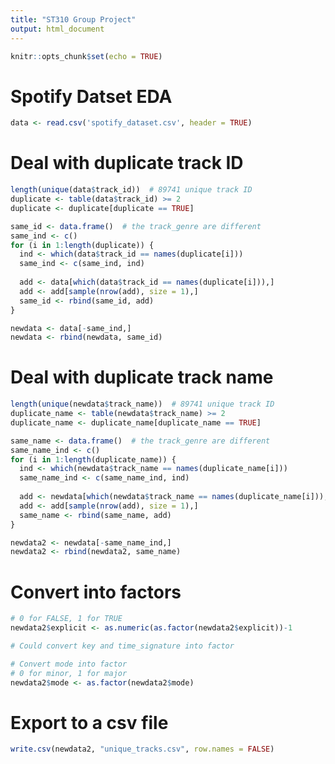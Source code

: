 ```yaml
---
title: "ST310 Group Project"
output: html_document
---
```


```r
knitr::opts_chunk$set(echo = TRUE)
```

# Spotify Datset EDA

```r
data <- read.csv('spotify_dataset.csv', header = TRUE)
```

# Deal with duplicate track ID

``` r
length(unique(data$track_id))  # 89741 unique track ID
duplicate <- table(data$track_id) >= 2
duplicate <- duplicate[duplicate == TRUE]

same_id <- data.frame()  # the track_genre are different
same_ind <- c()
for (i in 1:length(duplicate)) {
  ind <- which(data$track_id == names(duplicate[i]))
  same_ind <- c(same_ind, ind)
  
  add <- data[which(data$track_id == names(duplicate[i])),]
  add <- add[sample(nrow(add), size = 1),]
  same_id <- rbind(same_id, add)
}

newdata <- data[-same_ind,]
newdata <- rbind(newdata, same_id)
```

# Deal with duplicate track name

```r
length(unique(newdata$track_name))  # 89741 unique track ID
duplicate_name <- table(newdata$track_name) >= 2
duplicate_name <- duplicate_name[duplicate_name == TRUE]

same_name <- data.frame()  # the track_genre are different
same_name_ind <- c()
for (i in 1:length(duplicate_name)) {
  ind <- which(newdata$track_name == names(duplicate_name[i]))
  same_name_ind <- c(same_name_ind, ind)
  
  add <- newdata[which(newdata$track_name == names(duplicate_name[i])),]
  add <- add[sample(nrow(add), size = 1),]
  same_name <- rbind(same_name, add)
}

newdata2 <- newdata[-same_name_ind,]
newdata2 <- rbind(newdata2, same_name)
```

# Convert into factors

```r
# 0 for FALSE, 1 for TRUE
newdata2$explicit <- as.numeric(as.factor(newdata2$explicit))-1

# Could convert key and time_signature into factor

# Convert mode into factor
# 0 for minor, 1 for major
newdata2$mode <- as.factor(newdata2$mode)
```

# Export to a csv file

```r
write.csv(newdata2, "unique_tracks.csv", row.names = FALSE)
```

